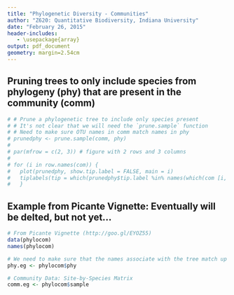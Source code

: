 ```yaml
---
title: "Phylogenetic Diversity - Communities"
author: "Z620: Quantitative Biodiversity, Indiana University"
date: "February 26, 2015"
header-includes:
   - \usepackage{array}
output: pdf_document
geometry: margin=2.54cm
---
```


## Pruning trees to only include species from phylogeny (phy) that are present in the community (comm)
```r
# # Prune a phylogenetic tree to include only species present
# # It's not clear that we will need the `prune.sample` function 
# # Need to make sure OTU names in comm match names in phy
# prunedphy <- prune.sample(comm, phy) 
# 
# par(mfrow = c(2, 3)) # figure with 2 rows and 3 columns
# 
# for (i in row.names(com)) {
#   plot(prunedphy, show.tip.label = FALSE, main = i) 
#   tiplabels(tip = which(prunedphy$tip.label %in% names(which(com [i, ] > 0))), pch = 19, cex = 2)
#   }
```

## Example from Picante Vignette: Eventually will be delted, but not yet...

```r
# From Picante Vignette (http://goo.gl/EYOZ55)
data(phylocom)
names(phylocom)

# We need to make sure that the names associate with the tree match up with the names in the site-by-species matrix in `comm` below. 
phy.eg <- phylocom$phy

# Community Data: Site-by-Species Matrix
comm.eg <- phylocom$sample
```